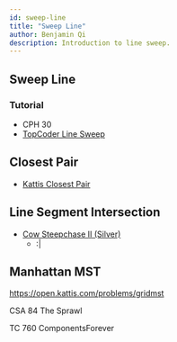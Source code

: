 ```yaml
---
id: sweep-line
title: "Sweep Line"
author: Benjamin Qi
description: Introduction to line sweep.
---
```


## Sweep Line

<resources>
	<resource source="CPH" title="30.1, 30.2 - Sweep Line Algorithms"></resource>
</resources>

### Tutorial

 - CPH 30
 - [TopCoder Line Sweep](https://www.topcoder.com/community/competitive-programming/tutorials/line-sweep-algorithms/)

## Closest Pair

 - [Kattis Closest Pair](https://open.kattis.com/problems/closestpair2)

## Line Segment Intersection

 - [Cow Steepchase II (Silver)](http://www.usaco.org/index.php?page=viewproblem2&cpid=943)
   - :|

## Manhattan MST

https://open.kattis.com/problems/gridmst

CSA 84 The Sprawl

TC 760 ComponentsForever